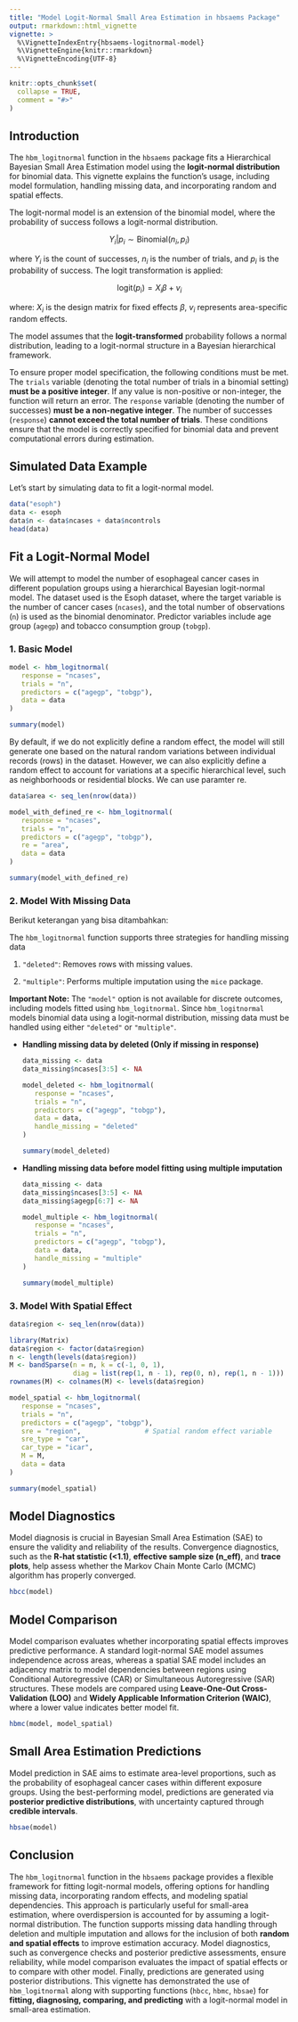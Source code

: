 ```yaml
---
title: "Model Logit-Normal Small Area Estimation in hbsaems Package"
output: rmarkdown::html_vignette
vignette: >
  %\VignetteIndexEntry{hbsaems-logitnormal-model}
  %\VignetteEngine{knitr::rmarkdown}
  %\VignetteEncoding{UTF-8}
---
```


```r
knitr::opts_chunk$set(
  collapse = TRUE,
  comment = "#>"
)
```

## Introduction

The `hbm_logitnormal` function in the `hbsaems` package fits a Hierarchical Bayesian Small Area Estimation model using the **logit-normal distribution** for binomial data. This vignette explains the function's usage, including model formulation, handling missing data, and incorporating random and spatial effects.

The logit-normal model is an extension of the binomial model, where the probability of success follows a logit-normal distribution.

$$
Y_i | p_i \sim \text{Binomial}(n_i, p_i)
$$

where $Y_i$ is the count of successes, $n_i$ is the number of trials, and $p_i$ is the probability of success. The logit transformation is applied:

$$
\text{logit}(p_i) = X_i \beta + v_i 
$$

where: $X_i$ is the design matrix for fixed effects $\beta$, $v_i$ represents area-specific random effects.

The model assumes that the **logit-transformed** probability follows a normal distribution, leading to a logit-normal structure in a Bayesian hierarchical framework.

To ensure proper model specification, the following conditions must be met. The `trials` variable (denoting the total number of trials in a binomial setting) **must be a positive integer**. If any value is non-positive or non-integer, the function will return an error. The `response` variable (denoting the number of successes) **must be a non-negative integer**. The number of successes (`response`) **cannot exceed the total number of trials**. These conditions ensure that the model is correctly specified for binomial data and prevent computational errors during estimation.

## Simulated Data Example

Let's start by simulating data to fit a logit-normal model.

```r
data("esoph")
data <- esoph
data$n <- data$ncases + data$ncontrols
head(data)
```

## Fit a Logit-Normal Model

We will attempt to model the number of esophageal cancer cases in different population groups using a hierarchical Bayesian logit-normal model. The dataset used is the Esoph dataset, where the target variable is the number of cancer cases (`ncases`), and the total number of observations (`n`) is used as the binomial denominator. Predictor variables include age group (`agegp`) and tobacco consumption group (`tobgp`).

### 1. Basic Model

```r
model <- hbm_logitnormal(
   response = "ncases",
   trials = "n",
   predictors = c("agegp", "tobgp"),
   data = data
)
```

```r
summary(model)
```

By default, if we do not explicitly define a random effect, the model will still generate one based on the natural random variations between individual records (rows) in the dataset. However, we can also explicitly define a random effect to account for variations at a specific hierarchical level, such as neighborhoods or residential blocks. We can use paramter re.

```r
data$area <- seq_len(nrow(data))
```

```r
model_with_defined_re <- hbm_logitnormal(
   response = "ncases",
   trials = "n",
   predictors = c("agegp", "tobgp"),
   re = "area",
   data = data
)
```

```r
summary(model_with_defined_re)
```

### 2. Model With Missing Data

Berikut keterangan yang bisa ditambahkan:

The `hbm_logitnormal` function supports three strategies for handling missing data

1.  `"deleted"`: Removes rows with missing values.

2.  `"multiple"`: Performs multiple imputation using the `mice` package.

**Important Note:** The `"model"` option is not available for discrete outcomes, including models fitted using `hbm_logitnormal`. Since `hbm_logitnormal` models binomial data using a logit-normal distribution, missing data must be handled using either `"deleted"` or `"multiple"`.

-   **Handling missing data by deleted (Only if missing in response)**

    ```r
    data_missing <- data
    data_missing$ncases[3:5] <- NA 
    ```

    ```r
    model_deleted <- hbm_logitnormal(
       response = "ncases",
       trials = "n",
       predictors = c("agegp", "tobgp"),
       data = data,
       handle_missing = "deleted"
    )
    ```

    ```r
    summary(model_deleted)
    ```

-   **Handling missing data** **before model fitting using multiple imputation**

    ```r
    data_missing <- data
    data_missing$ncases[3:5] <- NA 
    data_missing$agegp[6:7] <- NA
    ```

    ```r
    model_multiple <- hbm_logitnormal(
       response = "ncases",
       trials = "n",
       predictors = c("agegp", "tobgp"),
       data = data,
       handle_missing = "multiple"
    )
    ```

    ```r
    summary(model_multiple)
    ```

### 3. Model With Spatial Effect

```r
data$region <- seq_len(nrow(data))
```

```r
library(Matrix)
data$region <- factor(data$region)
n <- length(levels(data$region))
M <- bandSparse(n = n, k = c(-1, 0, 1), 
                diag = list(rep(1, n - 1), rep(0, n), rep(1, n - 1)))
rownames(M) <- colnames(M) <- levels(data$region)
```

```r
model_spatial <- hbm_logitnormal(
   response = "ncases",
   trials = "n",
   predictors = c("agegp", "tobgp"),
   sre = "region",                # Spatial random effect variable
   sre_type = "car",
   car_type = "icar",
   M = M,
   data = data
)
```

```r
summary(model_spatial)
```

## Model Diagnostics

Model diagnosis is crucial in Bayesian Small Area Estimation (SAE) to ensure the validity and reliability of the results. Convergence diagnostics, such as the **R-hat statistic (\<1.1)**, **effective sample size (n_eff)**, and **trace plots**, help assess whether the Markov Chain Monte Carlo (MCMC) algorithm has properly converged.

```r
hbcc(model)
```

## Model Comparison

Model comparison evaluates whether incorporating spatial effects improves predictive performance. A standard logit-normal SAE model assumes independence across areas, whereas a spatial SAE model includes an adjacency matrix to model dependencies between regions using Conditional Autoregressive (CAR) or Simultaneous Autoregressive (SAR) structures. These models are compared using **Leave-One-Out Cross-Validation (LOO)** and **Widely Applicable Information Criterion (WAIC)**, where a lower value indicates better model fit.

```r
hbmc(model, model_spatial)
```

## Small Area Estimation Predictions

Model prediction in SAE aims to estimate area-level proportions, such as the probability of esophageal cancer cases within different exposure groups. Using the best-performing model, predictions are generated via **posterior predictive distributions**, with uncertainty captured through **credible intervals**.

```r
hbsae(model)
```

## Conclusion

The `hbm_logitnormal` function in the `hbsaems` package provides a flexible framework for fitting logit-normal models, offering options for handling missing data, incorporating random effects, and modeling spatial dependencies. This approach is particularly useful for small-area estimation, where overdispersion is accounted for by assuming a logit-normal distribution. The function supports missing data handling through deletion and multiple imputation and allows for the inclusion of both **random and spatial effects** to improve estimation accuracy. Model diagnostics, such as convergence checks and posterior predictive assessments, ensure reliability, while model comparison evaluates the impact of spatial effects or to compare with other model. Finally, predictions are generated using posterior distributions. This vignette has demonstrated the use of `hbm_logitnormal` along with supporting functions (`hbcc`, `hbmc`, `hbsae`) for **fitting, diagnosing, comparing, and predicting** with a logit-normal model in small-area estimation.
